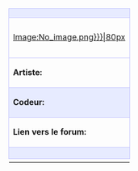 {| align="left" style="width:33%; font-size:90%; margin:0px; margin-top:5px;" cellpadding="2"
| colspan="2" style="background-color:#e7ebff; border: 1px solid #c7c8fe; text-align: center; font-size:12px" |'''{{{titre}}}'''
|- style="background-color:#e7ebff;"
| style="border: 1px solid #c7c8fe; text-align: center; width:80px; height:80px;"|[[Main/en/{{{image|Image:No_image.png}}}|80px]]
|
{| style="font-size:0.5em;float:right;"
| rowspan="5" style="border: 1px solid #c7c8fe; font-size:20px; font-weight:bold; vertical-align:middle; padding-left:1em;"|<!--
                                                       --><span class="plainlinks">[{{{fichier}}} Téléchargement]</span>
|org
|{{#ifeq:{{{org|}}}|oui|{{fr/Vérification|oui}}|{{fr/Vérification|non}}}}
|-
|ogfx
|{{#ifeq:{{{ogfx|}}}|oui|{{fr/Vérification|oui}}|{{fr/Vérification|non}}}}
|-
|z0 
|{{#ifeq:{{{z0|}}}|oui|{{fr/Vérification|oui}}|{{fr/Vérification|non}}}}
|-
|z2
|{{#ifeq:{{{z2|}}}|oui|{{fr/Vérification|oui}}|{{fr/Vérification|non}}}}
|-
|Mise à jour
|{{{màj}}}
|}
|- style="background-color:#e7ebff;"
| style="border: 1px solid #c7c8fe; width:60px"|'''Artiste:'''
| style="border: 1px solid #c7c8fe;"|{{{artiste|}}}
|- style="background-color:#e7ebff;"
| style="background-color:#e7ebff; border: 1px solid #c7c8fe;"|'''Codeur:'''
| style="background-color:#e7ebff; border: 1px solid #c7c8fe;"|{{{codeur|}}}
|- style="background-color:transparent;"
| style="border: 1px solid #c7c8fe;"|'''Lien vers le forum:'''
| style="border: 1px solid #c7c8fe;"|{{{lien|}}}
|-
| colspan="2" style="background-color:#e7ebff; border: 1px solid #c7c8fe;"|{{{notes|Description:}}}
|-
|}
